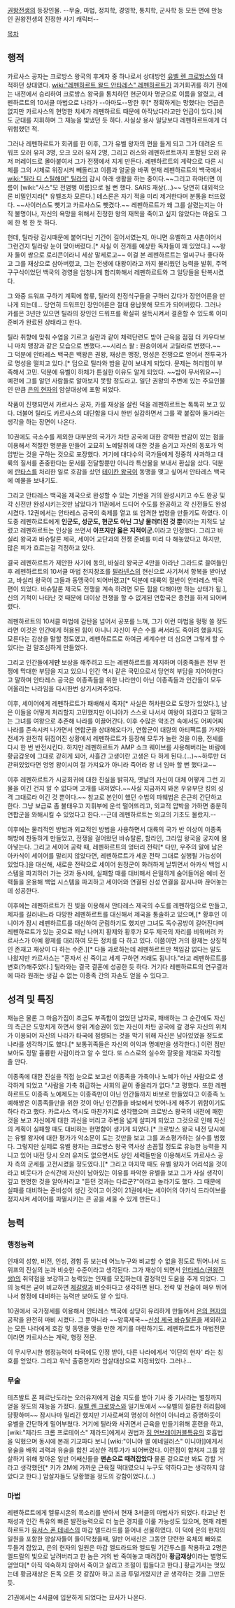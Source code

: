 [[권왕전생]]의 등장인물.
--무술, 마법, 정치학, 경영학, 통치학, 군사학 등 모든 면에 만능인 권왕전생의 진정한 사기 캐릭터--


[[목차]]

== 행적 ==
카르사스 공자는 크로방스 왕국의 후계자 중 하나로서 상대방인 [[유벨 렌 크로방스]]와 대적하던 상대였다. [[wiki:"레펜하르트 왈드 안타레스" 레펜하르트]]가 과거회귀를 하기 전에는 내전에서 승리하여 크로방스 왕국을 통치하던 현군이자 명군으로 이름을 알렸고, 레펜하르트의 10서클 마법으로 나라가 --아마도--망한 후[* 정확하게는 망했다는 언급은 없지만 카르사스의 현명한 치세가 레펜하르트 때문에 아작났다라고만 언급이 있다.]에도 군대를 지휘하며 그 재능을 빛냈던 듯 하다. 사실상 용사 일당보다 레펜하르트에게 더 위험했던 적.

그러나 레펜하르트가 회귀를 한 이후, 그가 유벨 왕자의 편을 들게 되고 그가 데려온 드워프 오러 유저 3명, 오크 오러 유저 2명, 그리고 러스와 레펜하르트까지 포함된 오러 유저 퍼레이드로 몰아붙여서 그가 전쟁에서 지게 만든다. 
레펜하르트의 계략으로 다른 시체를 그의 시체로 위장시켜 빼돌리고 이름과 얼굴을 바꿔 현재 레펜하르트의 백국에서 [[wiki:"틸라 디 스틸해머" 틸라]]의 감시 아래 생활을 하는 중이다.~~그리고 하마터면 이름이 [wiki:"사스"모 전염병 이름]으로 될 뻔 했다. SARS 재상(...)~~ 당연히 대외적으론 비밀인지라[* 유벨조차 모른다.] 테스론은 자기 적을 미리 제거한다며 분통을 터뜨렸다. ~~사이러스도 뺏기고 카르사스도 뺏겼다.~~ 레펜하르트가 왜 그를 살렸는지는 아직 불명이나, 자신의 욕망을 위해서 진정한 왕의 재목을 죽이고 싶지 않았다는 마음도 그에 한 몫 한 듯 하다.

헌데, 틸라랑 감시때문에 붙어다닌 기간이 길어서였는지, 아니면 유벨하고 사촌이어서 그런건지 틸라랑 눈이 맞아버렸다.[* 사실 이 전개를 예상한 독자들이 꽤 있었다.] ~~왕자 둘이 쌍으로 로리콘이라니 세상 말세로고~~ 이걸 본 레펜하르트는 얼씨구나 좋다하고 그를 재상으로 삼아버렸고, 그는 전생에 대왕이라고 까지 불리웠던 능력을 발휘, 주먹구구식이었던 백국의 경영을 엄청나게 합리화해서 레펜하르트와 그 일당들을 탄복시켰다.

그 와중 드워프 구하기 계획에 합류, 틸라의 친정식구들을 구하러 갔다가 장인어른을 만나게 되는데… 당연히 드워프인 장인어른은 절대 용납못해 모드가 되어버렸다. 그러나 카를은 3년만 있으면 틸라의 장인인 드워프를 확실히 설득시켜서 결혼할 수 있도록 이미 준비가 완료된 상태라고 한다.

틸라 취향에 맞춰 수염을 기르고 실란과 같이 체력단련도 받아 근육을 점점 더 키우다보니 마치 맹장과 같은 모습으로 변했다.~~시리스 왈 : 원숭이에서 고릴라로 변했다.~~ 그 덕분에 안타레스 백국은 백왕은 권왕, 재상은 맹장, 명성은 전쟁으로 얻어서 전투국가로 명성을 떨치고 있다.[* 덤으로 틸라와 밤을 같이 보내게 되었다. 문제는 허리힘이 부족해서 고민. 덕분에 유벨이 하체가 튼실한 이유도 알게 되었다. ~~밤이 무서워요~~] 예전에 그를 알던 사람들로 알아보지 못할 정도라고.
일단 권왕의 주변에 있는 주요인물인 만큼 [[은의 현자]]의 암살대상에 포함 되었다.

작품이 진행되면서 카르사스 공자, 카를 재상을 살린 덕을 레펜하르트는 톡톡히 보고 있다. 더불어 틸라도 카르사스의 대단함을 다시 한번 실감하면서 그를 꽉 붙잡아 둘거라는 생각을 하는 장면이 나온다.

10권에도 극소수를 제외한 대부분의 국가가 차탄 공국에 대한 강력한 반감이 있는 점을 이용해서 적절한 명분을 만들어 교묘히 노예탈취에 대한 것을 숨기고 자신의 동포가 억압받는 것을 구하는 것으로 포장했다. 거기에 대다수의 국가들에게 정중히 사과하고 대륙의 질서를 존중한다는 문서를 전달할뿐만 아니라 특산물을 보내서 환심을 샀다. 덕분에 [[란타스]]를 처리한 일로 호감을 샀던 [[테이칸 왕국]]이 동맹을 맺고 싶어서 안타레스 백국에 예물을 보내기도. 

그리고 안타레스 백국을 제국으로 완성할 수 있는 기반을 거의 완성시키고 수도 완공 및 각 신전만 완성시키는것만 남았다가 11권에서 드디어 수도를 완공하고 각 신전들도 완성시켰다. 12권에서는 안타레스 공국의 축제를 열고 또 엄격한 법령을 만들기도 하였다. 이 도중 레펜하르트에게 '''인군도, 성군도, 현군도 아닌 그냥 물러터진 것 뿐'''이라는 지적도 날렸고 레펜하르트는 인상을 쓰면서 '''아프지만 옳은 지적이군.'''이라고 인정했다. 그리고 바실리 왕국과 바슈탈론 제국, 세이어 교단과의 전쟁 준비를 미리 다 해놓았다고 하지만, 많은 피가 흐르는걸 걱정하고 있다.

결국 레펜하르트가 제안한 사기에 동의, 바실리 왕국군 4만을 아라난 그라드로 끌여들인 후 레펜하르트의 10서클 마법 천지창조를 [[필라넨스]]의 현신으로 사기쳐서 항복을 받아냈고, 바실리 왕국이 그들과 동맹국이 되어버렸고[* 덕분에 대륙의 절반이 안타레스 백국편이 되었다. 바슈탈론 제국도 전쟁을 계속 하려면 모든 힘을 다해야만 하는 상태가 됨.], 신의 기적이 나타난 것 때문에 더이상 전쟁을 할 수 없게된 연합국은 종전을 하게 되어버렸다.

레펜하르트의 10서클 마법에 감탄을 넘어서 공포를 느껴, 그가 이런 마법을 펑펑 쓸 정도라면 이것은 인간에게 허용된 힘이 아니니 자신이 무슨 수를 써서라도 죽이려 했을지도 모른다는 감상을 말할 정도였고, 레펜하르트로 하여금 세계수만 더 심으면 그렇게 할 수 있다는 걸 말조심하게 만들었다.

그리고 인간들에게'''만''' 보상을 해주려고 드는 레펜하르트를 제지하며 이종족들은 전부 전쟁에 막대한 부담을 지고 있으니 인간 역시 같은 국민으로서 당연히 부담을 지어야한다고 말하며 안타레스 공국은 이종족들을 위한 나라만이 아닌 이종족들과 인간들이 모두 어울리는 나라임을 다시한번 상기시켜주었다.

이후, 세이어에게 레펜하르트가 패배해서 죽자[* 사실은 허차원으로 도망가 있었다.], 남은 이들을 어떻게 처리할지 고민했지만 이니야가 스스로 나서서 여왕이 되겠다고 말하고는 그녀를 여왕으로 추존해 나라를 이끌어간다. 이후 수많은 악조건 속에서도 어찌어찌 나라를 존속시켜 나가면서 연합군을 상대해오다가, 연합군이 대량의 아티팩트를 가져와 전세가 완전히 뒤집어진 상황에서 레펜하르트가 등장해 모두가 놀란 것을 이용, 전세를 다시 한 번 반전시킨다. 하지만 레펜하르트가 AMP 쇼크 웨이브를 사용해버리는 바람에 황금갑옷에 그대로 갇히게 되어, 사흘간 고생이란 고생은 다 하게 된다.(...)~~하루만 더 갇혀있었다면 엉엉 왕이시여 절 가져요가 아니라 죽어라 왕 너 임마 할 뻔 했다고~~

이후 레펜하르트가 시공회귀에 대한 진실을 밝히자, 옛날의 자신이 대체 어떻게 그런 괴물을 이긴 건지 알 수 없다며 고개를 내저었다.~~사실 지금까지 봐온 우유부단 킹의 성격 그대로라 이긴 것 뿐이다.~~
참고로 본인이 했던 수법의 파훼법은 은근히 간단하고 한다. 그냥 보급로 좀 불태우고 지휘부에 운석 떨어뜨리고, 외교적 압박을 가하면 충분히 연합군을 와해시킬 수 있었다고 한다.--근데 레펜하르트는 외교의 기초도 몰랐지.--

이후에는 물리적인 방법과 외교적인 방법을 사용하면서 대륙의 국가 반 이상이 이종족 해방에 찬동하게 만들었고, 전쟁을 걸어왔던 바슈탈론, 할라인, 그라임 왕국을 궁지에 몰아넣는다. 그리고 세이어 공략 때, 레펜하르트의 엉터리 전략[* 다만, 우주의 알에 남은 아카식이 세이어를 말리지 않았다면, 레펜하르트가 세운 전략 그대로 실행될 가능성이 있었다.]을 대신해, 새로운 전략으로 세이어 원정군이 화려하게 날뛰면서 아카식 백업 시스템을 파괴하러 가는 것과 동시에, 실패할 때를 대비해서 은밀하게 숨어들어온 예비 전력들을 운용해 백업 시스템을 파괴하고 세이어와 연결된 신성 연결을 잠시나마 끊어놓는데 성공한다.

이후에는 레펜하르트가 진 빚을 이용해서 안타레스 제국의 수도를 레펜하임으로 만들고, 제자를 길러내느라 다망한 레펜하르트를 대신해서 제국을 통솔하고 있으며,[* 황후인 이니야가 잠시 레펜하르트를 대신하여 군림하기도 했지만 그녀도 독수공방이 길어진다며 레펜하르트가 있는 곳으로 떠난 나머지 황제와 황후가 모두 제국의 자리를 비워버려 카르사스가 아예 황제를 대리하여 모든 정치를 다 하고 있다. 이쯤이면 거의 황제는 상징적인 존재고 재상이 다 하는 수준.][* 다들 과로하는데 레펜하르트만 책임감 없다는 말도 나왔지만 카르사스는 "혼자서 신 죽이고 세계 구하면 저래도 됩니다."라고 레펜하르트를 변호(?)해주었다.] 틸라와는 결국 결혼에 성공한 듯 하다. 거기다 레펜하르트의 연구결과에 따라 원래는 생길 수 없는 이종족 간의 자손도 얻을 수 있다고.

== 성격 및 특징 ==
재능은 물론 그 마음가짐이 조금도 부족함이 없었던 남자로, 패배하는 그 순간에도 자신의 측근은 도망치게 하면서 왕위 계승권이 있는 자신이 차탄 공국에 갈 경우 자신의 위치가 이용되어 자신의 나라가 타국에 점령되는 것을 막기 위해 자신은 남아있었을 정도로 나라를 생각하기도 했다.[* 보통귀족들은 자신의 이익과 명예만을 생각한다.] 이런 점만 보아도 정말 휼륭한 사람이라고 알 수 있다. 또 스스로의 실수와 잘못을 제대로 자각할 줄 안다.

이종족에 대한 진실을 직접 눈으로 보고선 이종족을 가축이나 노예가 아닌 사람으로 생각하게 되었고 "사람을 가축 취급하는 사회의 끝이 좋을리가 없다."고 평했다. 또한 레펜하르트도 이종족 노예제도는 이종족만이 아닌 인간들까지 바보로 만들었다고 이종족 노예해방은 이종족들만을 위한 것이 아닌 인간들을 바보에서 벗어나게 해주기 위함이기도 하다 라고 했다. 카르사스 역시도 마찬가지로 생각했으며 크로방스 왕국의 내전에 패한 것을 보고 자신에게 대한 과신을 버리고 주변을 넓게 살피게 되었고 그것으로 인해 자신의 계획이 실패할 때도 대비하는 현명함이 생기게 되었다.[* 크로방스 왕국 내전 당시에는 유벨 왕자에 대한 평가가 악소문이 도는 것만을 보고 그를 과소평가하는 실수를 범했다. 그렇지만 실제로 유벨 왕자는 크로방스 왕국 역사상 손꼽힐 정도로 유능한 능력을 지니고 있어 내전 당시 오러 유저도 없으면서도 상인 세력들만을 이용해서도 카르사스 공자 측의 군세를 고전시켰을 정도였다.][* 그리고 마지막 때도 유벨 왕자가 어리석을 것이라고 비웃다가 순식간에 자신이 남아있는 이유를 파악한 유벨을 보고 그가 사실 생각이 깊고 현명한 것을 알아차리고 "듣던 것과는 다르군?"이라고 놀라기도 했다. 그 때문에 실패를 대비하는 준비성이 생긴 것이고 이것이 21권에서는 세이어의 아카식 드라이브를 정지시켜 세이어를 파멸시키는 큰 공을 세울 수 있게 만든다.]

== 능력 ==
=== 행정능력 ===
인재의 성향, 비전, 인성, 경험 등 보는데 어느누구와 비교할 수 없을 정도로 뛰어나서 드위프의 진실의 눈과 비슷한 수준이라고 생각된다. 그가 재상이 되면서 [[안타레스(권왕전생)]]의 취약점을 보강하고 능력있는 인재를 모집하는데 결정적인 도움을 주게 되었다. 그의 능력은 굳이 비교하면 [[제갈량]]과 비슷하다고 생각하면 된다. 전략 및 전술이 매우 뛰어나서 함정에 대비하는 능력만 보아도 알 수 있다.

10권에서 국가정세를 이용해서 안타레스 백국에 상당히 유리하게 만들어서 [[은의 현자]]의 공작을 완전히 마비 시켰다. 그 뿐아니라 ~~암흑제국~~[[신성 제국 바슈탈론]]을 제외하고는 모든 나라에게 호감 및 동맹을 맺을 만한 계기를 마련하기도. 레펜하르트가 마법전문이라면 카르사스는 계략, 행정 전문. 

이 무시무시한 행정능력이 타국에도 인정 받아, 다른 나라에게서 '이단의 현자' 라는 칭호를 얻었다. 그리고 워낙 출중한지라 암살대상으로 지정되었다. 그러나…

=== 무술 ===
테츠발트 폰 페르난도라는 오러유저에게 검술 지도를 받아 기사 중 기사라는 별칭까지 얻을 정도의 재능을 가졌다. [[유벨 렌 크로방스]]와 일기토에서 ~~유벨의 절륜한 허리힘에 당황하며~~ 잠시나마 밀리긴 했지만 기사로써의 명성이 허언이 아니라고 증명하듯이 유벨을 간단하게 밀어부쳤다. 
거기에 틸라와 사귀면서 근육을 만들기위해 훈련을 하고, [wiki:"제라드 크롬 프로테이스" 제라드]에게서 권법과 [[짐 언브레이커블]]특유의 호흡법을 익혔으며 동시에 본래 기교파다 보니 [wiki:"이니야 엘 에네밀러스" 이니야]]에게서 유술을 배워 괴력과 유술을 합친 괴상한 격투가가 되어버렸다.
이런점이 합쳐져 그를 암살하기 위해 찾아온 일반 어쌔신들을 '''맨손으로 때려잡았다''' 물론 겉으로만 봐도 강할 거라고 생각했던[* 키가 2M에 가까운 근육질 떡대였으니 누구도 약하다고는 생각하지 않았다고 한다.] 암살자들도 당황했을 정도의 강함이었다.(…)
 
=== 마법 ===
레펜하르트에게 엘류시온의 목소리를 받아서 현재 3서클의 마법사가 되었다. 타고난 천재성과 인간 특유의 빠른 발전능력으로 더 높은 경지를 이룰 가능성도 있으며, 현재 레펜하르트가 [[유서스 폰 테네스]]의 마갑 엘드라드를 뜯어내 선물하였다.
이 덕에 은의 현자의 일원을 포함한 암살자들이 들이닥쳤을때, 일반 어새신은 그동안 단련한 육체의 빠와로 두들겨 잡았고, 은의 현자의 일원은 마갑 엘드라드와 엘드릴 기간투스를 착용하고 2명은 엘드릴의 빛으로 날려버리고 한 놈은 거의 반 죽여놓고 때려잡아 '''황금재상'''이라는 별명도 얻었다[* 아직 익숙하지 않아서 죽이고 살리고 조절이 힘들다고 한다.] 황금기사는 멋있는데 황금재상은 돈독 오른 것 같잖아 하고 조금 투덜거렸지만 곧 생각하는 것을 그만둔 듯. 

21권에서는 4서클에 입문하게 되었다는 묘사가 나온다.
